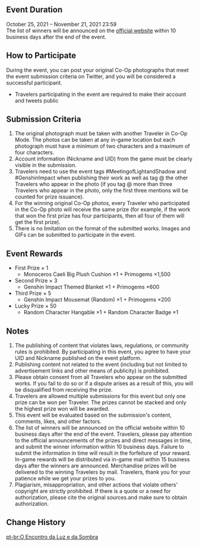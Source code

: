{{Event
|name              = Meeting of Light and Shadow Co-Op Photo Submission Contest
|image             = Meeting of Light and Shadow.png
|type              = Web
|type2             = Submission
|time_known        = yes
|time_start        = 2021-10-25 00:00:00
|time_start_offset = GMT+8
|time_end          = 2021-11-21 23:59:00
|time_end_offset   = GMT+8
|link              = https://genshin.hoyoverse.com/en/news/detail/16629
|link2             = https://genshin.hoyoverse.com/en/news/detail/17376
|link2name         = Results
}}

==Event Duration==
October 25, 2021 – November 21, 2021 23:59<br />
The list of winners will be announced on the [https://genshin.hoyoverse.com/en/news/detail/17376 official website] within 10 business days after the end of the event.

==How to Participate==
During the event, you can post your original Co-Op photographs that meet the event submission criteria on Twitter, and you will be considered a successful participant.
*Travelers participating in the event are required to make their account and tweets public

==Submission Criteria==
# The original photograph must be taken with another Traveler in Co-Op Mode. The photos can be taken at any in-game location but each photograph must have a minimum of two characters and a maximum of four characters.
# Account information (Nickname and UID) from the game must be clearly visible in the submission.
# Travelers need to use the event tags #MeetingofLightandShadow and #GenshinImpact when publishing their work as well as tag @ the other Travelers who appear in the photo (if you tag @ more than three Travelers who appear in the photo, only the first three mentions will be counted for prize issuance).
# For the winning original Co-Op photos, every Traveler who participated in the Co-Op photo will receive the same prize (for example, if the work that won the first prize has four participants, then all four of them will get the first prize).
# There is no limitation on the format of the submitted works. Images and GIFs can be submitted to participate in the event.

==Event Rewards==
* First Prize × 1
** Monoceros Caeli Big Plush Cushion ×1 + Primogems ×1,500
*Second Prize × 3
**Genshin Impact Themed Blanket ×1 + Primogems ×600
*Third Prize × 5
**Genshin Impact Mousemat (Random) ×1 + Primogems ×200
*Lucky Prize × 50
**Random Character Hangable ×1 + Random Character Badge ×1

==Notes==
# The publishing of content that violates laws, regulations, or community rules is prohibited. By participating in this event, you agree to have your UID and Nickname published on the event platform.
# Publishing content not related to the event (including but not limited to advertisement links and other means of publicity) is prohibited.
# Please obtain consent from all Travelers who appear on the submitted works. If you fail to do so or if a dispute arises as a result of this, you will be disqualified from receiving the prize.
# Travelers are allowed multiple submissions for this event but only one prize can be won per Traveler. The prizes cannot be stacked and only the highest prize won will be awarded.
# This event will be evaluated based on the submission's content, comments, likes, and other factors.
# The list of winners will be announced on the official website within 10 business days after the end of the event. Travelers, please pay attention to the official announcements of the prizes and direct messages in time, and submit the winner information within 10 business days. Failure to submit the information in time will result in the forfeiture of your reward. In-game rewards will be distributed via in-game mail within 15 business days after the winners are announced. Merchandise prizes will be delivered to the winning Travelers by mail. Travelers, thank you for your patience while we get your prizes to you.
# Plagiarism, misappropriation, and other actions that violate others' copyright are strictly prohibited. If there is a quote or a need for authorization, please cite the original sources.and make sure to obtain authorization.

==Change History==
{{Change History|2.2}}

[[pt-br:O Encontro da Luz e da Sombra]]